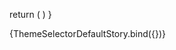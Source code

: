 
<Meta 
  title='ThemeSelector' 
  component={ThemeSelector} 
/>

<ArgsTable of={ThemeSelector}/>

  return (
    <Provider store={store}>
      <ThemeSelector/>
    </Provider>
  )
}

<Canvas>
  <Story name='Default'>
    {ThemeSelectorDefaultStory.bind({})}
  </Story>
</Canvas>